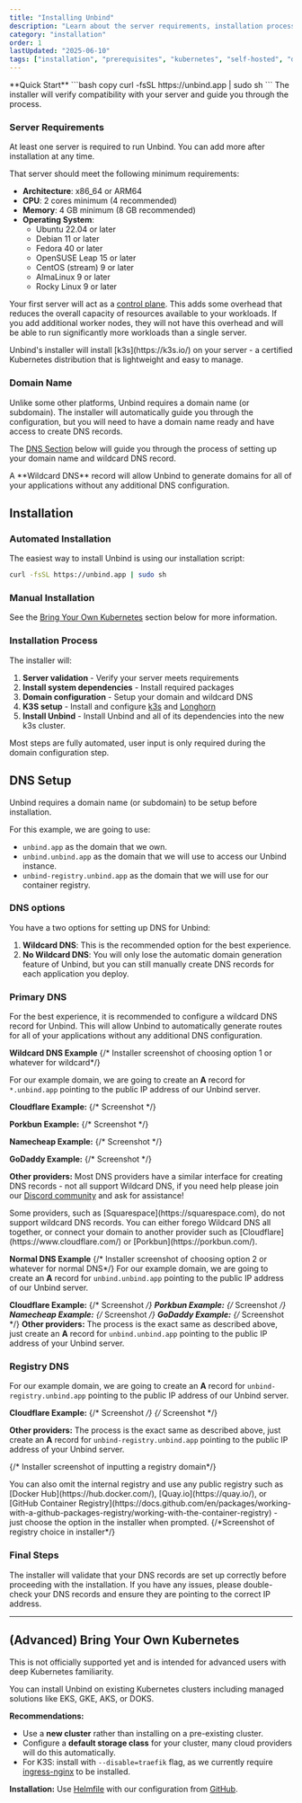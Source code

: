 ```yaml
---
title: "Installing Unbind"
description: "Learn about the server requirements, installation process, and DNS configuration for Unbind."
category: "installation"
order: 1
lastUpdated: "2025-06-10"
tags: ["installation", "prerequisites", "kubernetes", "self-hosted", "domain-name", "dns"]
---
```



<Callout type="default" emoji="🚀">
**Quick Start**
```bash copy
curl -fsSL https://unbind.app | sudo sh
```
The installer will verify compatibility with your server and guide you through the process.
</Callout>

### Server Requirements
At least one server is required to run Unbind. You can add more after installation at any time.

That server should meet the following minimum requirements:
- **Architecture**: x86_64 or ARM64
- **CPU**: 2 cores minimum (4 recommended)
- **Memory**: 4 GB minimum (8 GB recommended)
- **Operating System**:
  - Ubuntu 22.04 or later
  - Debian 11 or later
  - Fedora 40 or later
  - OpenSUSE Leap 15 or later
  - CentOS (stream) 9 or later
  - AlmaLinux 9 or later
  - Rocky Linux 9 or later

Your first server will act as a [control plane](https://kubernetes.io/docs/concepts/overview/components/#control-plane-components). This adds some overhead that reduces the overall capacity of resources available to your workloads. If you add additional worker nodes, they will not have this overhead and will be able to run significantly more workloads than a single server.

<Callout>
Unbind's installer will install [k3s](https://k3s.io/) on your server - a certified Kubernetes distribution that is lightweight and easy to manage.
</Callout>

### Domain Name
Unlike some other platforms, Unbind requires a domain name (or subdomain). The installer will automatically guide you through the configuration, but you will need to have a domain name ready and have access to create DNS records.

The [DNS Section](#dns-configuration) below will guide you through the process of setting up your domain name and wildcard DNS record.

<Callout>
A **Wildcard DNS** record will allow Unbind to generate domains for all of your applications without any additional DNS configuration.
</Callout>

## Installation

### Automated Installation

The easiest way to install Unbind is using our installation script:

```bash copy
curl -fsSL https://unbind.app | sudo sh
```

### Manual Installation

See the [Bring Your Own Kubernetes](#advanced-bring-your-own-kubernetes) section below for more information.

### Installation Process

The installer will:
1. **Server validation** - Verify your server meets requirements
2. **Install system dependencies** - Install required packages
3. **Domain configuration** - Setup your domain and wildcard DNS
4. **K3S setup** - Install and configure [k3s](https://k3s.io/) and [Longhorn](https://longhorn.io/)
5. **Install Unbind** - Install Unbind and all of its dependencies into the new k3s cluster.

<Callout>
Most steps are fully automated, user input is only required during the domain configuration step.
</Callout>

## DNS Setup
Unbind requires a domain name (or subdomain) to be setup before installation.

For this example, we are going to use:
- `unbind.app` as the domain that we own.
- `unbind.unbind.app` as the domain that we will use to access our Unbind instance.
- `unbind-registry.unbind.app` as the domain that we will use for our container registry.

### DNS options
You have a two options for setting up DNS for Unbind:
1. **Wildcard DNS**: This is the recommended option for the best experience.
2. **No Wildcard DNS**: You will only lose the automatic domain generation feature of Unbind, but you can still manually create DNS records for each application you deploy.

### Primary DNS
For the best experience, it is recommended to configure a wildcard DNS record for Unbind. This will allow Unbind to automatically generate routes for all of your applications without any additional DNS configuration.


**Wildcard DNS Example**
{/* Installer screenshot of choosing option 1 or whatever for wildcard*/}

For our example domain, we are going to create an **A** record for `*.unbind.app` pointing to the public IP address of our Unbind server.

**Cloudflare Example:**
{/* Screenshot */}

**Porkbun Example:**
{/* Screenshot */}

**Namecheap Example:**
{/* Screenshot */}

**GoDaddy Example:**
{/* Screenshot */}


**Other providers:**
Most DNS providers have a similar interface for creating DNS records - not all support Wildcard DNS, if you need help please join our [Discord community](https://discord.gg/unbind) and ask for assistance!

<Callout type="warning">
Some providers, such as [Squarespace](https://squarespace.com), do not support wildcard DNS records. You can either forego Wildcard DNS all together, or connect your domain to another provider such as [Cloudflare](https://www.cloudflare.com/) or [Porkbun](https://porkbun.com/).
</Callout>

**Normal DNS Example**
{/* Installer screenshot of choosing option 2 or whatever for normal DNS*/}
For our example domain, we are going to create an **A** record for `unbind.unbind.app` pointing to the public IP address of our Unbind server.

**Cloudflare Example:**
{/* Screenshot */}
**Porkbun Example:**
{/* Screenshot */}
**Namecheap Example:**
{/* Screenshot */}
**GoDaddy Example:**
{/* Screenshot */}
**Other providers:**
The process is the exact same as described above, just create an **A** record for `unbind.unbind.app` pointing to the public IP address of your Unbind server.


### Registry DNS

For our example domain, we are going to create an **A** record for `unbind-registry.unbind.app` pointing to the public IP address of our Unbind server.

**Cloudflare Example:**
{/* Screenshot */}
{/* Screenshot */}

**Other providers:**
The process is the exact same as described above, just create an **A** record for `unbind-registry.unbind.app` pointing to the public IP address of your Unbind server.

{/* Installer screenshot of inputting a registry domain*/}

<Callout type="info">
You can also omit the internal registry and use any public registry such as [Docker Hub](https://hub.docker.com/), [Quay.io](https://quay.io/), or [GitHub Container Registry](https://docs.github.com/en/packages/working-with-a-github-packages-registry/working-with-the-container-registry) - just choose the option in the installer when prompted.
{/*Screenshot of registry choice in installer*/}
</Callout>

### Final Steps
The installer will validate that your DNS records are set up correctly before proceeding with the installation. If you have any issues, please double-check your DNS records and ensure they are pointing to the correct IP address.

---

## (Advanced) Bring Your Own Kubernetes

<Callout type="warning">
This is not officially supported yet and is intended for advanced users with deep Kubernetes familiarity.
</Callout>

You can install Unbind on existing Kubernetes clusters including managed solutions like EKS, GKE, AKS, or DOKS.

**Recommendations:**
- Use a **new cluster** rather than installing on a pre-existing cluster.
- Configure a **default storage class** for your cluster, many cloud providers will do this automatically.
- For K3S: install with `--disable=traefik` flag, as we currently require [ingress-nginx](https://kubernetes.github.io/ingress-nginx/) to be installed.

**Installation:**
Use [Helmfile](https://helmfile.readthedocs.io) with our configuration from [GitHub](https://github.com/unbindapp/unbind-charts). 